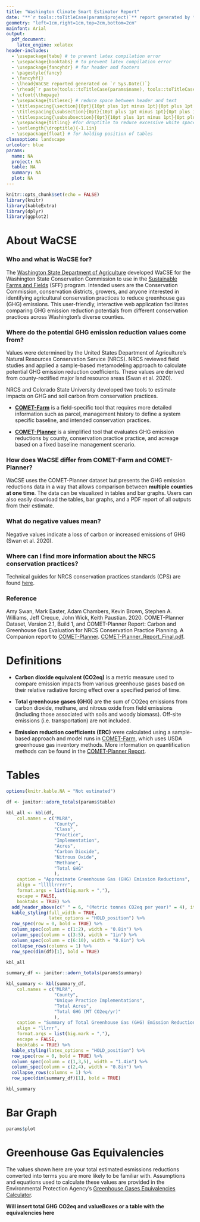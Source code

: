 ```yaml
---
title: "Washington Climate Smart Estimator Report"
date: "**`r tools::toTitleCase(params$project)`** report generated by **`r tools::toTitleCase(params$name)`** on `r format(Sys.time(), ' %B %d, %Y')`"
geometry: "left=1cm,right=1cm,top=2cm,bottom=2cm"
mainfont: Arial
output: 
  pdf_document:
    latex_engine: xelatex
header-includes:
  - \usepackage{tabu} # to prevent latex compilation error
  - \usepackage{booktabs} # to prevent latex compilation error
  - \usepackage{fancyhdr} # for header and footers
  - \pagestyle{fancy}
  - \fancyhf{}
  - \lhead{WaCSE reported generated on `r Sys.Date()`}
  - \rhead{`r paste(tools::toTitleCase(params$name), tools::toTitleCase(params$project))`}
  - \cfoot{\thepage}
  - \usepackage{titlesec} # reduce space between header and text
  - \titlespacing{\section}{0pt}{10pt plus 1pt minus 1pt}{0pt plus 1pt minus 1pt}
  - \titlespacing{\subsection}{0pt}{10pt plus 1pt minus 1pt}{0pt plus 1pt minus 1pt}
  - \titlespacing{\subsubsection}{0pt}{10pt plus 1pt minus 1pt}{0pt plus 1pt minus 1pt}
  - \usepackage{titling} #for droptitle to reduce excessive white space before title
  - \setlength{\droptitle}{-1.1in}
  - \usepackage{float} # for holding position of tables
classoption: landscape
urlcolor: blue
params: 
  name: NA
  project: NA
  table: NA
  summary: NA
  plot: NA
---
```


```r
knitr::opts_chunk$set(echo = FALSE)
library(knitr)
library(kableExtra)
library(dplyr)
library(ggplot2)
```

# About WaCSE

### Who and what is WaCSE for? 

The [Washington State Department of Agriculture](https://agr.wa.gov/departments/land-and-water/natural-resources) developed WaCSE for the Washington State Conservation Commission to use in the [Sustainable Farms and Fields](https://www.scc.wa.gov/sff) (SFF) program. Intended users are the Conservation Commission, conservation districts, growers, and anyone interested in identifying agricultural conservation practices to reduce greenhouse gas (GHG) emissions. This user-friendly, interactive web application facilitates comparing GHG emission reduction potentials from different conservation practices across Washington’s diverse counties.

### Where do the potential GHG emission reduction values come from?  

Values were determined by the United States Department of Agriculture's Natural Resources Conservation Service (NRCS). NRCS reviewed field studies and applied a sample-based metamodeling approach to calculate potential GHG emission reduction coefficients. These values are derived from county-rectified major land resource areas (Swan et al. 2020). 

NRCS and Colorado State University developed two tools to estimate impacts on GHG and soil carbon from conservation practices.

- [**COMET-Farm**](http://comet-farm.com/) is a field-specific tool that requires more detailed information such as parcel, management history to define a system specific baseline, and intended conservation practices.   

- [**COMET-Planner**](http://comet-planner.com/) is a simplified tool that evaluates GHG emission reductions by county, conservation practice practice, and acreage based on a fixed baseline management scenario.

### How does WaCSE differ from COMET-Farm and COMET-Planner?

WaCSE uses the COMET-Planner dataset but presents the GHG emission reductions data in a way that allows comparison between **multiple counties at one time**. The data can be visualized in tables and bar graphs. Users can also easily download the tables, bar graphs, and a PDF report of all outputs from their estimate.

### What do negative values mean?  

Negative values indicate a loss of carbon or increased emissions of GHG (Swan et al. 2020).   

### Where can I find more information about the NRCS conservation practices? 

Technical guides for NRCS conservation practices standards (CPS) are found [here](https://www.nrcs.usda.gov/wps/portal/nrcs/main/national/technical/cp/).

### Reference

Amy Swan, Mark Easter, Adam Chambers, Kevin Brown, Stephen A. Williams, Jeff Creque, John Wick, Keith Paustian. 2020. COMET-Planner Dataset, Version 2.1, Build 1, and COMET-Planner Report: Carbon and Greenhouse Gas Evaluation for NRCS Conservation Practice Planning. A Companion report to [COMET-Planner](http://www.comet-planner.com). [COMET-Planner_Report_Final.pdf](http://bfuels.nrel.colostate.edu/beta/COMET-Planner_Report_Final.pdf). 

#  Definitions

- **Carbon dioxide equivalent (CO2eq)** is a metric measure used to compare emission impacts from various greenhouse gases based on their relative radiative forcing effect over a specified period of time.

- **Total greenhouse gases (GHG)** are the sum of CO2eq emissions from carbon dioxide, methane, and nitrous oxide from field emissions (including those associated with soils and woody biomass). Off-site emissions (i.e. transportation) are not included.

- **Emission reduction coefficients (ERC)** were calculated using a sample-based approach and model runs in <a href="http://comet-farm.com/" target="_blank"> COMET-Farm</a>, which uses USDA greenhouse gas inventory methods. More information on quantification methods can be found in the <a href="https://planner-prod2-dot-comet-201514.appspot.com/static/media/COMET-Planner_Report_Final.41c0b5e0.pdf/" target="_blank"> COMET-Planner Report</a>.

# Tables

```r
options(knitr.kable.NA = "Not estimated")

df <- janitor::adorn_totals(params$table)

kbl_all <- kbl(df,
    col.names = c("MLRA",
                  "County",
                  "Class",
                  "Practice",
                  "Implementation",
                  "Acres",
                  "Carbon Dioxide",
                  "Nitrous Oxide",
                  "Methane",
                  "Total GHG"
                  ),
    caption = "Approximate Greenhouse Gas (GHG) Emission Reductions",
    align = "lllllrrrrr",
    format.args = list(big.mark = ","),
    escape = FALSE,
    booktabs = TRUE) %>%
  add_header_above(c(" " = 6, "(Metric tonnes CO2eq per year)" = 4), italic = TRUE) %>% 
  kable_styling(full_width = TRUE,
                latex_options = "HOLD_position") %>%
  row_spec(row = 0, bold = TRUE) %>%
  column_spec(column = c(1:2), width = "0.8in") %>%
  column_spec(column = c(3:5), width = "1in") %>%
  column_spec(column = c(6:10), width = "0.8in") %>% 
  collapse_rows(columns = 1) %>% 
  row_spec(dim(df)[1], bold = TRUE)

kbl_all
```

```r
summary_df <- janitor::adorn_totals(params$summary)

kbl_summary <- kbl(summary_df,
    col.names = c("MLRA",
                  "County",
                  "Unique Practice Implementations",
                  "Total Acres",
                  "Total GHG (MT CO2eq/yr)"
                  ),
    caption = "Summary of Total Greenhouse Gas (GHG) Emission Reductions by County",
    align = "llrrr",
    format.args = list(big.mark = ","),
    escape = FALSE,
    booktabs = TRUE) %>%
  kable_styling(latex_options = "HOLD_position") %>% 
  row_spec(row = 0, bold = TRUE) %>%
  column_spec(column = c(1,3,5), width = "1.4in") %>% 
  column_spec(column = c(2,4), width = "0.8in") %>%
  collapse_rows(columns = 1) %>% 
  row_spec(dim(summary_df)[1], bold = TRUE)

kbl_summary
```

# Bar Graph

```r

params$plot

```

# Greenhouse Gas Equivalencies

The values shown here are your total estimated esmissions reductions converted into terms you are more likely to be familiar with. Assumptions and equations used to calculate these values are provided in the Environmental Protection Agency's [Greenhouse Gases Equivalencies Calculator](https://www.epa.gov/energy/greenhouse-gases-equivalencies-calculator-calculations-and-references). 

**Will insert total GHG CO2eq and valueBoxes or a table with the equivalencies here**
